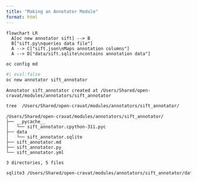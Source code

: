 ```yaml
---
title: "Making an Annotator Module"
format: html
---
```


```mermaid
flowchart LR
  A[oc new annotator sift] --> B
  B["sift.py\nqueries data file"]
  A --> C["sift.json\nMaps annotation columns"]
  A --> D["data/sift.sqlite\ncontains annotation data"]
```

```bash
oc config md
```

```bash
#| eval:false
oc new annotator sift_annotator
```

```
Annotator sift_annotator created at /Users/Shared/open-cravat/modules/annotators/sift_annotator
```

```bash
tree  /Users/Shared/open-cravat/modules/annotators/sift_annotator/
```

```
/Users/Shared/open-cravat/modules/annotators/sift_annotator/
├── __pycache__
│   └── sift_annotator.cpython-311.pyc
├── data
│   └── sift_annotator.sqlite
├── sift_annotator.md
├── sift_annotator.py
└── sift_annotator.yml

3 directories, 5 files
```


```bash
sqlite3 /Users/Shared/open-cravat/modules/annotators/sift_annotator/data/sift_annotator.sqlite 'select * from sift limit 10;'
```

